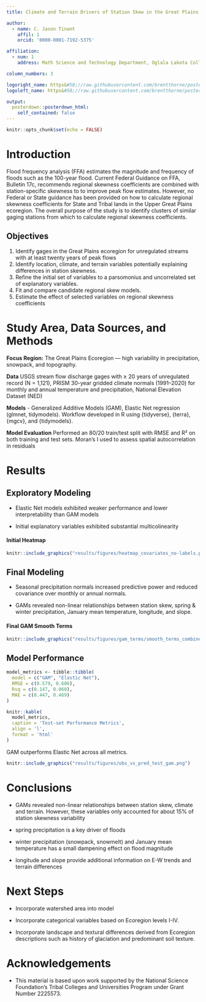 ```yaml
---
title: Climate and Terrain Drivers of Station Skew in the Great Plains Ecoregion

author:
  - name: C. Jason Tinant
    affil: 1
    orcid: '0000-0001-7192-5375'

affiliation:
  - num: 1
    address: Math Science and Technology Department, Oglala Lakota College

column_numbers: 3

logoright_name: https&#58;//raw.githubusercontent.com/brentthorne/posterdown/master/images/betterhexlogo.png
logoleft_name: https&#58;//raw.githubusercontent.com/brentthorne/posterdown/master/images/betterhexlogo.png

output: 
  posterdown::posterdown_html:
    self_contained: false
---
```


```r
knitr::opts_chunk$set(echo = FALSE)
```

# Introduction

Flood frequency analysis (FFA) estimates the magnitude and frequency of floods such as the 100-year flood. Current Federal Guidance on FFA, Bulletin 17c, recommends regional skewness coefficients are combined with station-specific skewness to to improve peak flow estimates. However, no Federal or State guidance has been provided on how to calculate regional skewness coefficients for State and Tribal lands in the Upper Great Plains ecoregion. The overall purpose of the study is to identify clusters of similar gaging stations from which to calculate regional skewness coefficients. 

## Objectives

1. Identify gages in the Great Plains ecoregion for unregulated streams with at least twenty years of peak flows
2. Identify location, climate, and terrain variables potentially explaining differences in station skewness.
3. Refine the initial set of variables to a parsomonius and uncorrelated set of explanatory variables.
4. Fit and compare candidate regional skew models.
5. Estimate the effect of selected variables on regional skewness coefficients

# Study Area, Data Sources, and Methods

**Focus Region:** The Great Plains Ecoregion — high variability in precipitation, snowpack, and topography.

**Data** USGS stream flow discharge gages with ≥ 20 years of unregulated record (N = 1,121), PRISM 30-year gridded climate normals (1991–2020) for monthly and annual temperature and precipitation, National Elevation Dataset (NED)

**Models** - Generalized Additive Models (GAM), Elastic Net regression (glmnet, tidymodels). Workflow developed in R using {tidyverse}, {terra}, {mgcv}, and {tidymodels}.

**Model Evaluation** Performed an 80/20 train/test split with RMSE and R² on both training and test sets. Moran’s I used to assess spatial autocorrelation in residuals

# Results

## Exploratory Modeling

- Elastic Net models exhibited weaker performance and lower interpretability than GAM models

- Initial explanatory variables exhibited substantial multicolinearity 

#### Initial Heatmap
```r

knitr::include_graphics("results/figures/heatmap_covariates_no-labels.png")

```

## Final Modeling

- Seasonal precipitation normals increased predictive power and reduced covariance over monthly or annual normals.

- GAMs revealed non-linear relationships between station skew, spring & winter precipitation, January mean temperature, longitude, and slope.

#### Final GAM Smooth Terms

```r

knitr::include_graphics("results/figures/gam_terms/smooth_terms_combined.png")

```

## Model Performance

```r

model_metrics <- tibble::tibble(
  model = c("GAM", "Elastic Net"),
  RMSE = c(0.579, 0.606),
  Rsq = c(0.147, 0.060),
  MAE = c(0.447, 0.469)
)

knitr::kable(
  model_metrics,
  caption = 'Test-set Performance Metrics',
  align = 'l',
  format = 'html'
)
```


GAM outperforms Elastic Net across all metrics.


```r

knitr::include_graphics("results/figures/obs_vs_pred_test_gam.png")

```

# Conclusions

- GAMs revealed non-linear relationships between station skew, climate and terrain. However, these variables only accounted for about 15% of station skewness variability 

- spring precipitation is a key driver of floods

- winter precipitation (snowpack, snowmelt) and January mean temperature has a small dampening effect on flood magnitude

- longitude and slope provide additional information on E-W trends and terrain differences


# Next Steps

- Incorporate watershed area into model

- Incorporate categorical variables based on Ecoregion levels I-IV.

- Incorporate landscape and textural differences derived from Ecoregion descriptions such as history of glaciation and predominant soil texture.



# Acknowledgements

* This material is based upon work supported by the National Science Foundation's Tribal Colleges and Universities Program under Grant Number 2225573.


